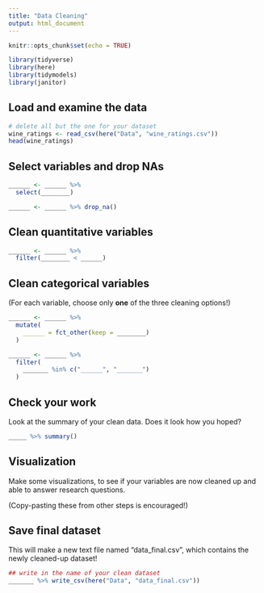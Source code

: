 ```yaml
---
title: "Data Cleaning"
output: html_document
---
```


```r
knitr::opts_chunk$set(echo = TRUE)
```

```r
library(tidyverse)
library(here)
library(tidymodels)
library(janitor)
```

## Load and examine the data

```r
# delete all but the one for your dataset
wine_ratings <- read_csv(here("Data", "wine_ratings.csv"))
head(wine_ratings)
```

## Select variables and drop NAs


```r
______ <- ______ %>%
  select(________)
```

```r
______ <- ______ %>% drop_na()
```

## Clean quantitative variables

```r
______ <- ______ %>%
  filter(________ < ______)
```


## Clean categorical variables

(For each variable, choose only **one** of the three cleaning options!)

```r
______ <- ______ %>%
  mutate(
    ______ = fct_other(keep = ________)
  )
```

```r
______ <- ______ %>%
  filter(
    _______ %in% c("______", "_______")
  )
```

## Check your work

Look at the summary of your clean data.  Does it look how you hoped?

```r
_____ %>% summary()
```


## Visualization

Make some visualizations, to see if your variables are now cleaned up and
able to answer research questions.

(Copy-pasting these from other steps is encouraged!)


## Save final dataset

This will make a new text file named "data_final.csv", which contains the newly
cleaned-up dataset!

```r
## write in the name of your clean dataset
_______ %>% write_csv(here("Data", "data_final.csv"))

```